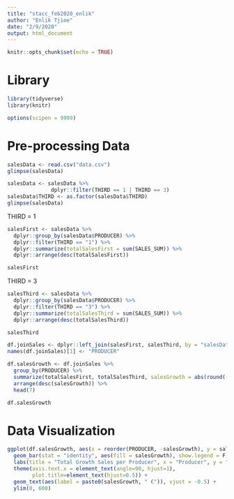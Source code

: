 ```yaml
---
title: "stacc_feb2020_enlik"
author: "Enlik Tjioe"
date: "2/9/2020"
output: html_document
---
```


```r
knitr::opts_chunk$set(echo = TRUE)
```


# Library
```r
library(tidyverse)
library(knitr)

options(scipen = 9999)
```


# Pre-processing Data
```r
salesData <- read.csv("data.csv")
glimpse(salesData)
```

```r
salesData <- salesData %>% 
              dplyr::filter(THIRD == 1 | THIRD == 3)
salesData$THIRD <- as.factor(salesData$THIRD)
glimpse(salesData)
```

THIRD = 1
```r
salesFirst <- salesData %>% 
  dplyr::group_by(salesData$PRODUCER) %>% 
  dplyr::filter(THIRD == "1") %>% 
  dplyr::summarize(totalSalesFirst = sum(SALES_SUM)) %>% 
  dplyr::arrange(desc(totalSalesFirst))

salesFirst
```

THIRD = 3
```r
salesThird <- salesData %>% 
  dplyr::group_by(salesData$PRODUCER) %>% 
  dplyr::filter(THIRD == "3") %>% 
  dplyr::summarize(totalSalesThird = sum(SALES_SUM)) %>% 
  dplyr::arrange(desc(totalSalesThird))

salesThird
```

```r
df.joinSales <- dplyr::left_join(salesFirst, salesThird, by = "salesData$PRODUCER")
names(df.joinSales)[1] <- "PRODUCER"

df.salesGrowth <- df.joinSales %>% 
  group_by(PRODUCER) %>% 
  summarize(totalSalesFirst, totalSalesThird, salesGrowth = abs(round((totalSalesThird - totalSalesFirst), digits = 2))) %>% 
  arrange(desc(salesGrowth)) %>% 
  head(7)

df.salesGrowth
```

# Data Visualization
```r
ggplot(df.salesGrowth, aes(x = reorder(PRODUCER, -salesGrowth), y = salesGrowth)) +
  geom_bar(stat = "identity", aes(fill = salesGrowth), show.legend = F) +
  labs(title = "Total Growth Sales per Producer", x = "Producer", y = "Total Growth") +
  theme(axis.text.x = element_text(angle=90, hjust=1),
        plot.title=element_text(hjust=0.5)) +
  geom_text(aes(label = paste0(salesGrowth, " €")), vjust = -0.5) +
  ylim(0, 600)
```

